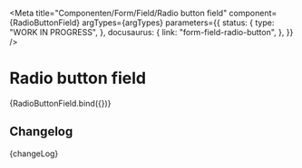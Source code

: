 
<Meta
  title="Componenten/Form/Field/Radio button field"
  component={RadioButtonField}
  argTypes={argTypes}
  parameters={{
    status: {
      type: "WORK IN PROGRESS",
    },
    docusaurus: {
      link: "form-field-radio-button",
    },
  }}
/>

# Radio button field

<Canvas>
  <Story name="Radio button field" args={{ ...defaultArgs, helperText: "Helper text" }}>
    {RadioButtonField.bind({})}
  </Story>
</Canvas>

<ArgsTable story="Radio button field" />

## Changelog

<Description>{changeLog}</Description>
